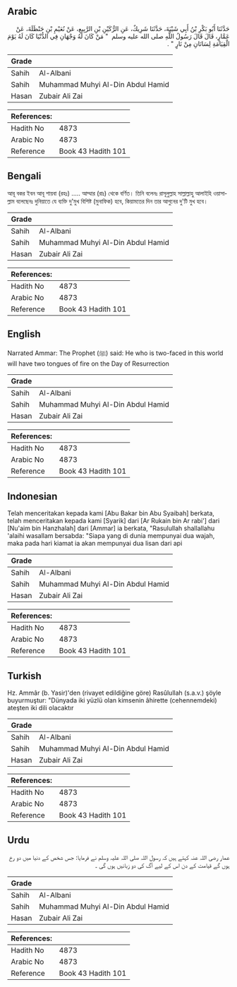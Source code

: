 ## Arabic

<div
  dir="rtl"
  lang="ar"
  style={{ fontSize: "larger", backgroundColor: "#f8f9fa", padding: 20 }}
>
  حَدَّثَنَا أَبُو بَكْرِ بْنُ أَبِي شَيْبَةَ، حَدَّثَنَا شَرِيكٌ، عَنِ
  الرُّكَيْنِ بْنِ الرَّبِيعِ، عَنْ نُعَيْمِ بْنِ حَنْظَلَةَ، عَنْ عَمَّارٍ،
  قَالَ قَالَ رَسُولُ اللَّهِ صلى الله عليه وسلم ‏ "‏ مَنْ كَانَ لَهُ وَجْهَانِ
  فِي الدُّنْيَا كَانَ لَهُ يَوْمَ الْقِيَامَةِ لِسَانَانِ مِنْ نَارٍ ‏"‏ ‏.‏
</div>
<div style={{ backgroundColor: "#f8f9fa", padding: 20, marginBottom: 10 }}>
  <table>
    <thead>
      <tr>
        <th>Grade</th>
        <th></th>
      </tr>
    </thead>
    <tbody>
      <tr>
        <td>Sahih</td>
        <td>Al-Albani</td>
      </tr>
      <tr>
        <td>Sahih</td>
        <td>Muhammad Muhyi Al-Din Abdul Hamid</td>
      </tr>
      <tr>
        <td>Hasan</td>
        <td>Zubair Ali Zai</td>
      </tr>
    </tbody>
  </table>
  <table>
    <thead>
      <tr>
        <th>References:</th>
        <th></th>
      </tr>
    </thead>
    <tbody>
      <tr>
        <td>Hadith No</td>
        <td>4873</td>
      </tr>
      <tr>
        <td>Arabic No</td>
        <td>4873</td>
      </tr>
      <tr>
        <td>Reference</td>
        <td>Book 43 Hadith 101</td>
      </tr>
    </tbody>
  </table>
</div>

## Bengali

<div
  dir="ltr"
  lang="bn"
  style={{ fontSize: "larger", backgroundColor: "#f8f9fa", padding: 20 }}
>
  আবূ বকর ইবন আবূ শায়বা (রহঃ) ..... আম্মার (রাঃ) থেকে বর্ণিত। তিনি বলেনঃ
  রাসূলুল্লাহ সাল্লাল্লাহু আলাইহি ওয়াসাল্লাম বলেছেনঃ দুনিয়াতে যে ব্যক্তি দু'মুখ
  বিশিষ্ট (মুনাফিক) হবে, কিয়ামতের দিন তার আগুনের দু'টি মুখ হবে।
</div>
<div style={{ backgroundColor: "#f8f9fa", padding: 20, marginBottom: 10 }}>
  <table>
    <thead>
      <tr>
        <th>Grade</th>
        <th></th>
      </tr>
    </thead>
    <tbody>
      <tr>
        <td>Sahih</td>
        <td>Al-Albani</td>
      </tr>
      <tr>
        <td>Sahih</td>
        <td>Muhammad Muhyi Al-Din Abdul Hamid</td>
      </tr>
      <tr>
        <td>Hasan</td>
        <td>Zubair Ali Zai</td>
      </tr>
    </tbody>
  </table>
  <table>
    <thead>
      <tr>
        <th>References:</th>
        <th></th>
      </tr>
    </thead>
    <tbody>
      <tr>
        <td>Hadith No</td>
        <td>4873</td>
      </tr>
      <tr>
        <td>Arabic No</td>
        <td>4873</td>
      </tr>
      <tr>
        <td>Reference</td>
        <td>Book 43 Hadith 101</td>
      </tr>
    </tbody>
  </table>
</div>

## English

<div
  dir="ltr"
  lang="en"
  style={{ fontSize: "larger", backgroundColor: "#f8f9fa", padding: 20 }}
>
  Narrated Ammar: The Prophet (ﷺ) said: He who is two-faced in this world will
  have two tongues of fire on the Day of Resurrection
</div>
<div style={{ backgroundColor: "#f8f9fa", padding: 20, marginBottom: 10 }}>
  <table>
    <thead>
      <tr>
        <th>Grade</th>
        <th></th>
      </tr>
    </thead>
    <tbody>
      <tr>
        <td>Sahih</td>
        <td>Al-Albani</td>
      </tr>
      <tr>
        <td>Sahih</td>
        <td>Muhammad Muhyi Al-Din Abdul Hamid</td>
      </tr>
      <tr>
        <td>Hasan</td>
        <td>Zubair Ali Zai</td>
      </tr>
    </tbody>
  </table>
  <table>
    <thead>
      <tr>
        <th>References:</th>
        <th></th>
      </tr>
    </thead>
    <tbody>
      <tr>
        <td>Hadith No</td>
        <td>4873</td>
      </tr>
      <tr>
        <td>Arabic No</td>
        <td>4873</td>
      </tr>
      <tr>
        <td>Reference</td>
        <td>Book 43 Hadith 101</td>
      </tr>
    </tbody>
  </table>
</div>

## Indonesian

<div
  dir="ltr"
  lang="id"
  style={{ fontSize: "larger", backgroundColor: "#f8f9fa", padding: 20 }}
>
  Telah menceritakan kepada kami [Abu Bakar bin Abu Syaibah] berkata, telah
  menceritakan kepada kami [Syarik] dari [Ar Rukain bin Ar rabi'] dari [Nu'aim
  bin Hanzhalah] dari [Ammar] ia berkata, "Rasulullah shallallahu 'alaihi
  wasallam bersabda: "Siapa yang di dunia mempunyai dua wajah, maka pada hari
  kiamat ia akan mempunyai dua lisan dari api
</div>
<div style={{ backgroundColor: "#f8f9fa", padding: 20, marginBottom: 10 }}>
  <table>
    <thead>
      <tr>
        <th>Grade</th>
        <th></th>
      </tr>
    </thead>
    <tbody>
      <tr>
        <td>Sahih</td>
        <td>Al-Albani</td>
      </tr>
      <tr>
        <td>Sahih</td>
        <td>Muhammad Muhyi Al-Din Abdul Hamid</td>
      </tr>
      <tr>
        <td>Hasan</td>
        <td>Zubair Ali Zai</td>
      </tr>
    </tbody>
  </table>
  <table>
    <thead>
      <tr>
        <th>References:</th>
        <th></th>
      </tr>
    </thead>
    <tbody>
      <tr>
        <td>Hadith No</td>
        <td>4873</td>
      </tr>
      <tr>
        <td>Arabic No</td>
        <td>4873</td>
      </tr>
      <tr>
        <td>Reference</td>
        <td>Book 43 Hadith 101</td>
      </tr>
    </tbody>
  </table>
</div>

## Turkish

<div
  dir="ltr"
  lang="tr"
  style={{ fontSize: "larger", backgroundColor: "#f8f9fa", padding: 20 }}
>
  Hz. Ammâr (b. Yasir)'den (rivayet edildiğine göre) Rasûlullah (s.a.v.) şöyle
  buyurmuştur: "Dünyada iki yüzlü olan kimsenin âhirette (cehennemdeki) ateşten
  iki dili olacaktır
</div>
<div style={{ backgroundColor: "#f8f9fa", padding: 20, marginBottom: 10 }}>
  <table>
    <thead>
      <tr>
        <th>Grade</th>
        <th></th>
      </tr>
    </thead>
    <tbody>
      <tr>
        <td>Sahih</td>
        <td>Al-Albani</td>
      </tr>
      <tr>
        <td>Sahih</td>
        <td>Muhammad Muhyi Al-Din Abdul Hamid</td>
      </tr>
      <tr>
        <td>Hasan</td>
        <td>Zubair Ali Zai</td>
      </tr>
    </tbody>
  </table>
  <table>
    <thead>
      <tr>
        <th>References:</th>
        <th></th>
      </tr>
    </thead>
    <tbody>
      <tr>
        <td>Hadith No</td>
        <td>4873</td>
      </tr>
      <tr>
        <td>Arabic No</td>
        <td>4873</td>
      </tr>
      <tr>
        <td>Reference</td>
        <td>Book 43 Hadith 101</td>
      </tr>
    </tbody>
  </table>
</div>

## Urdu

<div
  dir="rtl"
  lang="ur"
  style={{ fontSize: "larger", backgroundColor: "#f8f9fa", padding: 20 }}
>
  عمار رضی اللہ عنہ کہتے ہیں کہ رسول اللہ صلی اللہ علیہ وسلم نے فرمایا: جس شخص
  کے دنیا میں دو رخ ہوں گے قیامت کے دن اس کے لیے آگ کی دو زبانیں ہوں گی ۔
</div>
<div style={{ backgroundColor: "#f8f9fa", padding: 20, marginBottom: 10 }}>
  <table>
    <thead>
      <tr>
        <th>Grade</th>
        <th></th>
      </tr>
    </thead>
    <tbody>
      <tr>
        <td>Sahih</td>
        <td>Al-Albani</td>
      </tr>
      <tr>
        <td>Sahih</td>
        <td>Muhammad Muhyi Al-Din Abdul Hamid</td>
      </tr>
      <tr>
        <td>Hasan</td>
        <td>Zubair Ali Zai</td>
      </tr>
    </tbody>
  </table>
  <table>
    <thead>
      <tr>
        <th>References:</th>
        <th></th>
      </tr>
    </thead>
    <tbody>
      <tr>
        <td>Hadith No</td>
        <td>4873</td>
      </tr>
      <tr>
        <td>Arabic No</td>
        <td>4873</td>
      </tr>
      <tr>
        <td>Reference</td>
        <td>Book 43 Hadith 101</td>
      </tr>
    </tbody>
  </table>
</div>
